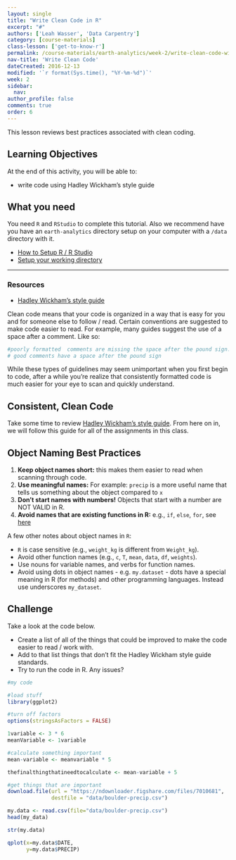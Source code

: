 ```yaml
---
layout: single
title: "Write Clean Code in R"
excerpt: "#"
authors: ['Leah Wasser', 'Data Carpentry']
category: [course-materials]
class-lesson: ['get-to-know-r']
permalink: /course-materials/earth-analytics/week-2/write-clean-code-with-r/
nav-title: 'Write Clean Code'
dateCreated: 2016-12-13
modified: '`r format(Sys.time(), "%Y-%m-%d")`'
week: 2
sidebar:
  nav:
author_profile: false
comments: true
order: 6
---
```


This lesson reviews best practices associated with clean coding.

<div class='notice--success' markdown="1">

## <i class="fa fa-graduation-cap" aria-hidden="true"></i> Learning Objectives
At the end of this activity, you will be able to:

* write code using Hadley Wickham's style guide

## <i class="fa fa-check-square-o fa-2" aria-hidden="true"></i> What you need

You need `R` and `RStudio` to complete this tutorial. Also we recommend have you
have an `earth-analytics` directory setup on your computer with a `/data`
directory with it.

* [How to Setup R / R Studio](/course-materials/earth-analytics/week-1/setup-r-rstudio/)
* [Setup your working directory](/course-materials/earth-analytics/week-1/setup-working-directory/)

***

### Resources
* <a href="http://adv-r.had.co.nz/Style.html" target="_blank">Hadley Wickham's style guide</a>

</div>


Clean code means that your code is organized in a way that is easy for you and
for someone else to follow / read. Certain conventions are suggested to make code
easier to read. For example, many guides suggest the use of a space after a comment.
Like so:

```r
#poorly formatted  comments are missing the space after the pound sign.
# good comments have a space after the pound sign
```

While these types of guidelines may seem unimportant when you first begin to code,
after a while you're realize that consistently formatted code is much easier
for your eye to scan and quickly understand.

## Consistent, Clean Code

Take some time to review <a href="http://adv-r.had.co.nz/Style.html" target="_blank">Hadley Wickham's style guide</a>. From here on in, we will
follow this guide for all of the assignments in this class.

## Object Naming Best Practices

1. **Keep object names short:** this makes them easier to read when scanning through code.
2. **Use meaningful names:** For example: `precip` is a more useful name that tells us something about the object compared to `x`
3. **Don't start names with numbers!** Objects that start with a number are NOT VALID in R.
4. **Avoid names that are existing functions in R:** e.g.,
`if`, `else`, `for`, see
[here](https://stat.ethz.ch/R-manual/R-devel/library/base/html/Reserved.html)

A few other notes about object names in `R`:

* `R` is case sensitive (e.g., `weight_kg` is different from `Weight_kg`).
* Avoid other function names (e.g., `c`, `T`, `mean`, `data`, `df`, `weights`).
* Use nouns for variable names, and verbs for function names.
* Avoid using dots in object names - e.g. `my.dataset` - dots have a special meaning in R (for methods) and other programming languages. Instead use underscores `my_dataset`.


<div class="notice--warning" markdown="1">

## <i class="fa fa-pencil-square-o" aria-hidden="true"></i> Challenge

Take a look at the code below.

* Create a list of all of the things that could be improved to make the code
easier to read / work with.
* Add to that list things that don't fit the Hadley Wickham style guide standards.
* Try to run the code in R. Any issues?

<!--
FORMAT Issues:
missing spaces in between comments
comments aren't useful to help me understand what is happening

OBJECT NAMING
- didn't use useful object names that describe the object
- used a number to name a variable
- one very long object name
- used a mixture of underscore and case that will be easy to confuse
- used a . in an object name

-->
</div>

```r

#my code

#load stuff
library(ggplot2)

#turn off factors
options(stringsAsFactors = FALSE)

1variable <- 3 * 6
meanVariable <- 1variable

#calculate something important
mean-variable <- meanvariable * 5

thefinalthingthatineedtocalculate <- mean-variable + 5

#get things that are important
download.file(url = "https://ndownloader.figshare.com/files/7010681",
              destfile = "data/boulder-precip.csv")

my.data <- read.csv(file="data/boulder-precip.csv")
head(my_data)

str(my.data)

qplot(x=my.data$DATE,
      y=my.data$PRECIP)



```
